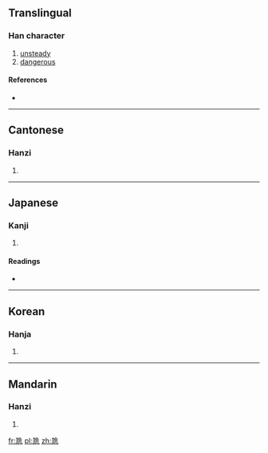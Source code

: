 ==Translingual==

===Han character===
{{Han char|rn=26|rad=卩|as=07|sn=9|four=1721<sub>2</sub>|canj=一山弓一山 (MUNMU)|ids=⿰[[兀]][[危]]}}

# [[unsteady]]
# [[dangerous]]

====References====
* {{Han ref|kx=0298.291|dkj=02868|dj=0365.120|hdz=10554.090|uh=537C|ud=21372|bh=CDF5|bd=52725}}

----

==Cantonese==

===Hanzi===
{{yue-hanzi|jyut=ngat6|y=ngat6}}

# {{defn|lang=yue|sort=卩07}}

----

==Japanese==

===Kanji===
{{ja-kanji|grade=|rs=卩07}}

# {{defn|lang=ja|sort=卩07}}

====Readings====
* {{ja-readings|on=[[ごつ]] (gotsu), [[ごち]] (gochi)|kun=[[あやい]] (ayai)}}

----

==Korean==

===Hanja===
{{ko-hanja|hangeul=올|rv=ol|mr=ol}}

# {{defn|lang=ko|sort=卩07}}

----

==Mandarin==

===Hanzi===
{{cmn-hanzi|pin=[[wù]] ([[wu4]])|wg=wu<sup>4</sup>}}

# {{defn|lang=cmn|sort=卩07}}

[[fr:卼]]
[[pl:卼]]
[[zh:卼]]